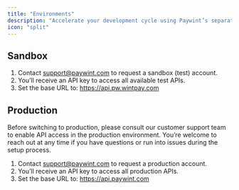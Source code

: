 ```yaml
---
title: "Environments"
description: "Accelerate your development cycle using Paywint’s separate environments for testing and live deployment."
icon: "split"
---
```


## Sandbox
1. Contact support@paywint.com to request a sandbox (test) account.
2. You’ll receive an API key to access all available test APIs.
3. Set the base URL to: https://api.pw.wintpay.com

## Production
Before switching to production, please consult our customer support team to enable API access in the production environment. You’re welcome to reach out at any time if you have questions or run into issues during the setup process.
1. Contact support@paywint.com to request a production account.
2. You’ll receive an API key to access all production APIs.
3. Set the base URL to: https://api.paywint.com